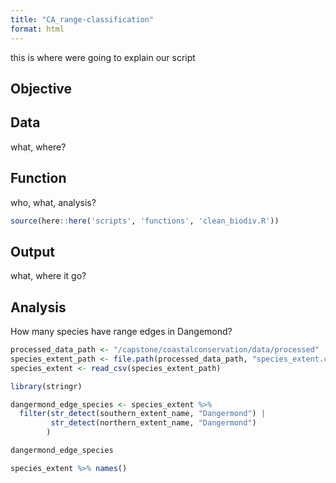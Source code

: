 ```yaml
---
title: "CA_range-classification"
format: html
---
```


this is where were going to explain our script


## Objective

## Data 

what, where? 

## Function

who, what, analysis?

```r
source(here::here('scripts', 'functions', 'clean_biodiv.R'))
```

## Output

what, where it go?

## Analysis

How many species have range edges in Dangemond?

```r
processed_data_path <- "/capstone/coastalconservation/data/processed"
species_extent_path <- file.path(processed_data_path, "species_extent.csv")
species_extent <- read_csv(species_extent_path)
```

```r
library(stringr)

dangermond_edge_species <- species_extent %>% 
  filter(str_detect(southern_extent_name, "Dangermond") |
         str_detect(northern_extent_name, "Dangermond")
        )
```

```r
dangermond_edge_species
```

```r
species_extent %>% names()
```